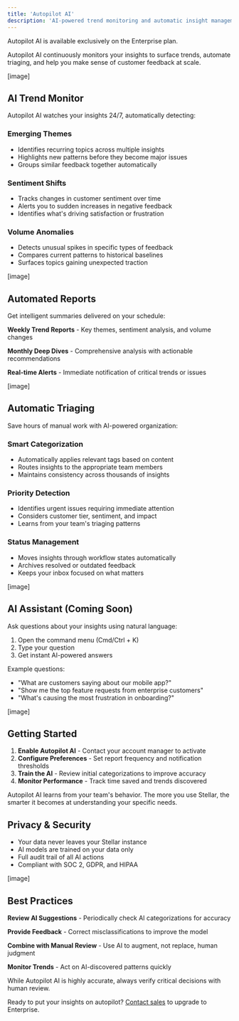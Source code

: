 ```yaml
---
title: 'Autopilot AI'
description: 'AI-powered trend monitoring and automatic insight management'
---
```


<Note>
Autopilot AI is available exclusively on the Enterprise plan.
</Note>

Autopilot AI continuously monitors your insights to surface trends, automate triaging, and help you make sense of customer feedback at scale.

[image]

## AI Trend Monitor

Autopilot AI watches your insights 24/7, automatically detecting:

### Emerging Themes
- Identifies recurring topics across multiple insights
- Highlights new patterns before they become major issues
- Groups similar feedback together automatically

### Sentiment Shifts
- Tracks changes in customer sentiment over time
- Alerts you to sudden increases in negative feedback
- Identifies what's driving satisfaction or frustration

### Volume Anomalies
- Detects unusual spikes in specific types of feedback
- Compares current patterns to historical baselines
- Surfaces topics gaining unexpected traction

[image]

## Automated Reports

Get intelligent summaries delivered on your schedule:

**Weekly Trend Reports** - Key themes, sentiment analysis, and volume changes

**Monthly Deep Dives** - Comprehensive analysis with actionable recommendations

**Real-time Alerts** - Immediate notification of critical trends or issues

[image]

## Automatic Triaging

Save hours of manual work with AI-powered organization:

### Smart Categorization
- Automatically applies relevant tags based on content
- Routes insights to the appropriate team members
- Maintains consistency across thousands of insights

### Priority Detection
- Identifies urgent issues requiring immediate attention
- Considers customer tier, sentiment, and impact
- Learns from your team's triaging patterns

### Status Management
- Moves insights through workflow states automatically
- Archives resolved or outdated feedback
- Keeps your inbox focused on what matters

[image]

## AI Assistant (Coming Soon)

Ask questions about your insights using natural language:

1. Open the command menu (Cmd/Ctrl + K)
2. Type your question
3. Get instant AI-powered answers

Example questions:
- "What are customers saying about our mobile app?"
- "Show me the top feature requests from enterprise customers"
- "What's causing the most frustration in onboarding?"

[image]

## Getting Started

1. **Enable Autopilot AI** - Contact your account manager to activate
2. **Configure Preferences** - Set report frequency and notification thresholds
3. **Train the AI** - Review initial categorizations to improve accuracy
4. **Monitor Performance** - Track time saved and trends discovered

<Info>
Autopilot AI learns from your team's behavior. The more you use Stellar, the smarter it becomes at understanding your specific needs.
</Info>

## Privacy & Security

- Your data never leaves your Stellar instance
- AI models are trained on your data only
- Full audit trail of all AI actions
- Compliant with SOC 2, GDPR, and HIPAA

[image]

## Best Practices

**Review AI Suggestions** - Periodically check AI categorizations for accuracy

**Provide Feedback** - Correct misclassifications to improve the model

**Combine with Manual Review** - Use AI to augment, not replace, human judgment

**Monitor Trends** - Act on AI-discovered patterns quickly

<Warning>
While Autopilot AI is highly accurate, always verify critical decisions with human review.
</Warning>

Ready to put your insights on autopilot? [Contact sales](mailto:sales@usestellar.com) to upgrade to Enterprise.
